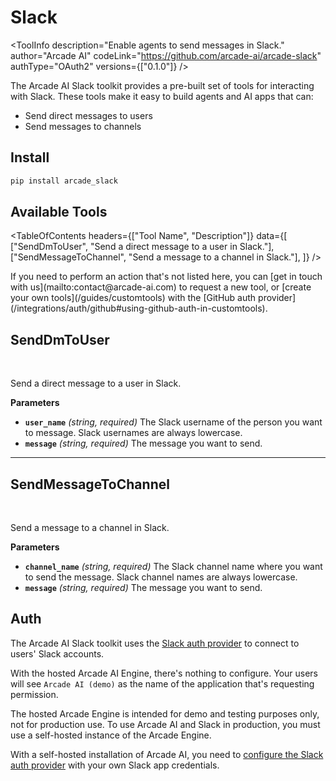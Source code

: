 # Slack


<ToolInfo
  description="Enable agents to send messages in Slack."
  author="Arcade AI"
  codeLink="https://github.com/arcade-ai/arcade-slack"
  authType="OAuth2"
  versions={["0.1.0"]}
/>

<Badges repo="arcadeai/arcade_slack" />

The Arcade AI Slack toolkit provides a pre-built set of tools for interacting with Slack. These tools make it easy to build agents and AI apps that can:

- Send direct messages to users
- Send messages to channels

## Install

```bash
pip install arcade_slack
```

## Available Tools

<TableOfContents
  headers={["Tool Name", "Description"]}
  data={[
    ["SendDmToUser", "Send a direct message to a user in Slack."],
    ["SendMessageToChannel", "Send a message to a channel in Slack."],
  ]}
/>

<Tip>
  If you need to perform an action that's not listed here, you can [get in touch
  with us](mailto:contact@arcade-ai.com) to request a new tool, or [create your
  own tools](/guides/customtools) with the [GitHub auth
  provider](/integrations/auth/github#using-github-auth-in-customtools).
</Tip>

## SendDmToUser

<br />
<TabbedCodeBlock
  tabs={[
    {
      label: "Execute the Tool with OpenAI",
      content: {
        Python: [
          "/examples/integrations/toolkits/slack/send_dm_to_user_example_1.py",
        ],
        JavaScript: ["Coming Soon"],
      },
    },
    {
      label: "Call the Tool with User Authorization",
      content: {
        Python: [
          "/examples/integrations/toolkits/slack/send_dm_to_user_example_2.py",
        ],
        JavaScript: ["Coming Soon"],
      },
    },
  ]}
/>

Send a direct message to a user in Slack.

**Parameters**

- **`user_name`** _(string, required)_ The Slack username of the person you want to message. Slack usernames are always lowercase.
- **`message`** _(string, required)_ The message you want to send.

---

## SendMessageToChannel

<br />
<TabbedCodeBlock
  tabs={[
    {
      label: "Execute the Tool with OpenAI",
      content: {
        Python: [
          "/examples/integrations/toolkits/slack/send_message_to_channel_example_1.py",
        ],
        JavaScript: ["Coming Soon"],
      },
    },
    {
      label: "Call the Tool with User Authorization",
      content: {
        Python: [
          "/examples/integrations/toolkits/slack/send_message_to_channel_example_2.py",
        ],
        JavaScript: ["Coming Soon"],
      },
    },
  ]}
/>

Send a message to a channel in Slack.

**Parameters**

- **`channel_name`** _(string, required)_ The Slack channel name where you want to send the message. Slack channel names are always lowercase.
- **`message`** _(string, required)_ The message you want to send.

## Auth

The Arcade AI Slack toolkit uses the [Slack auth provider](/integrations/auth/slack) to connect to users' Slack accounts.

With the hosted Arcade AI Engine, there's nothing to configure. Your users will see `Arcade AI (demo)` as the name of the application that's requesting permission.

<Warning type="warning" emoji="⚠️">
  The hosted Arcade Engine is intended for demo and testing purposes only, not
  for production use. To use Arcade AI and Slack in production, you must use a
  self-hosted instance of the Arcade Engine.
</Warning>

With a self-hosted installation of Arcade AI, you need to [configure the Slack auth provider](/integrations/auth/slack#configuring-slack-auth) with your own Slack app credentials.
